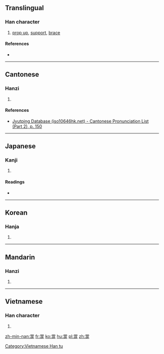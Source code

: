 ==Translingual==

===Han character===
{{Han char|rn=92|rad=牙|as=08|sn=12|four=90240|canj=FBRMH|ids=⿱⿱龸口牙}}

# [[prop up]], [[support]], [[brace]]

====References====
* {{Han ref|kx=0695.100|dkj=19919|dj=1108.120|hdz=21420.090|uh=725A|ud=29274|bh=DA67|bd=55911}}

----

==Cantonese==

===Hanzi===
{{yue-hanzi|jyut=[[caang1]]|y=chaang1}}

# {{defn|lang=yue|sort=牙08}}

====References====
*[http://www.iso10646hk.net/jp/document/download.jsp Jyutping Database (iso10646hk.net) - Cantonese Pronunciation List (Part 2), p. 150]

----

==Japanese==

===Kanji===
{{ja-kanji|grade=|rs=牙08}}

# {{defn|lang=ja|sort=牙08}}

====Readings====
* {{ja-readings|on=[[とう]] (tō), [[ちょう]] (chō)|kun=[[はしら]] (hashira)}}

----

==Korean==

===Hanja===
{{ko-hanja|hangeul=탱|eumhun=|rv=taeng|mr=t'aeng|y=thayng}}

# {{defn|lang=ko|sort=牙08}}

----

==Mandarin==

===Hanzi===
{{cmn-hanzi|pin=[[chēng]] ([[cheng1]]), [[chèng]] ([[cheng4]])|wg=ch'eng<sup>1</sup>, ch'eng<sup>4</sup>}}

# {{defn|lang=cmn|sort=牙08}}

----

==Vietnamese==

===Han character===
{{vi-readings|rs=牙08| hanviet = sanh}}

# {{defn|lang=vi|sort=牙08}}

[[Category:Vietnamese Han tu]]

[[zh-min-nan:牚]]
[[fr:牚]]
[[ko:牚]]
[[hu:牚]]
[[pl:牚]]
[[zh:牚]]